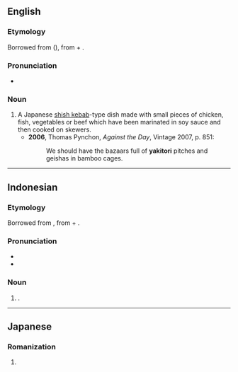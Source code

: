 ==English==

===Etymology===
Borrowed from {{bor|en|ja|焼き鳥}} ({{m|ja|やきとり}}), from {{m|ja|焼き|tr=yaki|t=grilled, toasted}} + {{m|ja|鳥|tr=tori|t=bird}}.

===Pronunciation===
* {{IPA|/jækɪˈtɔəɹi/|lang=en}}

===Noun===
{{en-noun|~|yakitori|yakitoris}}

# A Japanese [[shish kebab]]-type dish made with small pieces of chicken, fish, vegetables or beef which have been marinated in soy sauce and then cooked on skewers.
#* '''2006''', Thomas Pynchon, ''Against the Day'', Vintage 2007, p. 851:
#*: We should have the bazaars full of '''yakitori''' pitches and geishas in bamboo cages.

----

==Indonesian==

<!--===Alternative forms===
* {{l|id|romusha}} 
-->
===Etymology===
Borrowed from {{bor|id|ja|焼き鳥|tr=[[やきとり]], yakitori|}}, from {{m|ja|焼き|tr=yaki|t=grilled, toasted}} + {{m|ja|鳥|tr=tori|t=bird}}.

===Pronunciation===
* {{IPA|/ja.ki.to.ri/|lang=id}}
* {{hyphenation|ya|ki|to|ri|lang=id}}

===Noun===
{{id-noun|}}
# {{lang|en|yakitori}}.
<!--#* Setibanya di lapangan terbang Kemayoran, kami disambut subuco.
#** When [we] arrived at Kemayoran airfield, we welcomed by Japanese officer.-->

<!--
====Usage notes====
====Synonyms====
====Antonyms====
====Hypernyms====
====Hyponyms====
====Meronyms====
====Holonyms====
====Troponyms====
====Coordinate terms====
====Derived terms====
====Related terms====
* {{l|id|sinse}}
--><!--
====Translations====
===References===
===Further reading===
-->
----


==Japanese==

===Romanization===
{{ja-romaji}}

# {{ja-romanization of|やきとり}}